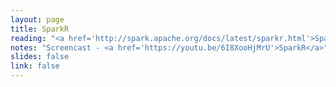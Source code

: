 ```yaml
---
layout: page
title: SparkR
reading: "<a href='http://spark.apache.org/docs/latest/sparkr.html'>SparkR</a>, <a href='http://spark.apache.org/docs/latest/api/R/index.html'>R API</a>"
notes: "Screencast - <a href='https://youtu.be/6I8XooHjMrU'>SparkR</a>"
slides: false
link: false
---
```


